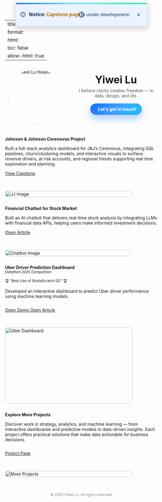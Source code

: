
---
title: ""
format:
  html: 
    toc: false
    allow-html: true
---

<!-- ===== Announcement (overlay on navbar center) ===== -->
<div id="announce" class="announce-on-nav" role="dialog" aria-label="Site announcement" hidden>
  <svg class="icon" viewBox="0 0 24 24" aria-hidden="true">
    <circle cx="12" cy="12" r="9" fill="none" stroke="currentColor" stroke-width="2"/>
    <line x1="12" y1="8"  x2="12" y2="12" stroke="currentColor" stroke-width="2" stroke-linecap="round"/>
    <circle cx="12" cy="16" r="1.5" fill="currentColor"/>
  </svg>
  
  <strong>Notice:</strong> <a href="/projects/Capstone.html" target="_self">Capstone page</a> is under development.

  <button class="ann-close" type="button" aria-label="Dismiss">×</button>
</div>

<!-- Minimized (reopen) icon only -->
<div id="ann-toggle" class="announce-on-nav minimized noframe" role="button"
     aria-label="Open announcement" title="Open announcement" hidden>
  <svg class="icon" viewBox="0 0 24 24" aria-hidden="true">
    <circle cx="12" cy="12" r="9" fill="none" stroke="currentColor" stroke-width="2"/>
    <line x1="12" y1="7" x2="12" y2="13" stroke="currentColor" stroke-width="2" stroke-linecap="round"/>
    <circle cx="12" cy="17" r="1.6" fill="currentColor"/>
  </svg>
</div>

<style>
  .announce-on-nav{
    position: fixed;
    left: 50%;
    top: var(--ann-center-y, 48px);
    transform: translate(-50%, -50%);
    z-index: 9999;

    display: inline-flex; align-items: center; justify-content: center; gap: .6em;
    color: #07315c;
    font: 500 0.95rem/1.3 system-ui, -apple-system, Segoe UI, Roboto, Arial, sans-serif;
    min-height: 44px; padding: .6em 1em;
    border: 1px solid #bfd9ff; border-radius: .5em;
    box-shadow: 0 6px 18px rgba(0,0,0,.18);
    white-space: nowrap; pointer-events: auto;

    background:
      linear-gradient(90deg,#0061ff 0%,#60efff 45%,#00f5a0 100%) top/100% 4px no-repeat,
      #eaf3ff;
  }
  .announce-on-nav a{ color:#c46800; font-weight:600; text-decoration:none; }
  .announce-on-nav a:hover{ text-decoration:underline; }
  .announce-on-nav .ann-close{
    margin-left:.25em; inline-size:28px; block-size:28px;
    border:0; border-radius:50%; background:transparent; color:inherit;
    font-size:1.2rem; line-height:1; cursor:pointer;
  }
  .announce-on-nav .ann-close:hover{ background:rgba(0,0,0,.08); }
  .announce-on-nav .icon{ width:20px; height:20px; flex:0 0 20px; }

  .announce-on-nav.minimized.noframe{
    background: transparent;
    border: 0;
    box-shadow: none;
    padding: 0;
    inline-size: 36px; block-size: 36px;
    border-radius: 50%;
    display: inline-flex;
    align-items: center;
    justify-content: center;
    cursor: pointer;
  }
  .announce-on-nav.minimized.noframe .icon{
    width: 22px; height: 22px;
  }
  @media (prefers-reduced-motion: no-preference){
    .announce-on-nav.minimized.noframe .icon{
      transition: transform .12s ease, opacity .12s ease;
    }
  }
  .announce-on-nav.minimized.noframe:hover .icon{
    transform: scale(1.06); opacity: .95;
  }

  /* 深色模式 */
  @media (prefers-color-scheme: dark){
    .announce-on-nav{
      border-color:#294b73;
      background:
        linear-gradient(90deg,#3aa0ff 0%,#60efff 45%,#00f5a0 100%) top/100% 4px no-repeat,
        #0e2742;
      color:#e6f0ff;
    }
    .announce-on-nav a{ color:#ffb662; }
    .announce-on-nav .ann-close:hover{ background:rgba(255,255,255,.10); }
    .announce-on-nav.minimized.noframe{ background: transparent; }
  }

/* 收起时 pill 吸附在 Yiwei Lu 右侧 */
#name-anchor > #ann-toggle.announce-on-nav.minimized.noframe {
  position: absolute;
  left: calc(100% + 0.5em);
  top: 0.15em;
  transform: none;
}
</style>

<script>
(() => {
  const VERSION = '2025-08-28-overlay-v1-svg-bgstrip';
  const KEY = 'announce:dismissed';
  const bar  = document.getElementById('announce');
  const pill = document.getElementById('ann-toggle');

  if (pill) pill.style.visibility = 'hidden';
  // ✅ 提前挂载到 name-anchor
  function mountPill() {
    const anchor = document.getElementById('name-anchor');
    if (!anchor || !pill) return false;
    if (pill.parentElement !== anchor) anchor.appendChild(pill);

    anchor.style.position = anchor.style.position || 'relative';
    return true;
  }

  if (!mountPill()) {
    const obs = new MutationObserver(() => {
      if (mountPill()) obs.disconnect();
    });
    obs.observe(document.documentElement, { childList: true, subtree: true });
    window.addEventListener('load', mountPill);
  }


  function navEl(){
    return document.getElementById('quarto-header')
        || document.querySelector('header.navbar')
        || document.querySelector('.navbar.navbar-expand')
        || document.querySelector('header.site-header');
  }
  function positionOverNavbar(){
    const nav = navEl();
    const rect = nav ? nav.getBoundingClientRect() : { top: 0, height: 96 };
    const y = rect.top + rect.height / 2;
    document.documentElement.style.setProperty('--ann-center-y', `${y}px`);
  }

  try {
    const dismissed = localStorage.getItem(KEY);
    if (dismissed !== VERSION){
      bar.hidden = false; pill.hidden = true;
      document.documentElement.classList.add('ann-open');
    }
    else {
      bar.hidden = true; pill.hidden = false;
      document.documentElement.classList.remove('ann-open');
    }
  } catch { bar.hidden = false; }

  bar.querySelector('.ann-close').addEventListener('click', () => {
    bar.hidden = true; pill.hidden = false;
    document.documentElement.classList.remove('ann-open');
    try{ localStorage.setItem(KEY, VERSION);}catch{}
    positionOverNavbar();
  });
  pill.addEventListener('click', () => {
    bar.hidden = false; pill.hidden = true;
    document.documentElement.classList.add('ann-open');
    try{ localStorage.removeItem(KEY);}catch{}
    positionOverNavbar();
  });

  const nav = navEl();
  if (nav && 'ResizeObserver' in window) new ResizeObserver(positionOverNavbar).observe(nav);
  window.addEventListener('scroll', positionOverNavbar, { passive:true });
  window.addEventListener('resize', positionOverNavbar);
  window.addEventListener('load', positionOverNavbar);
  positionOverNavbar();

  requestAnimationFrame(() => {
    if (pill) pill.style.visibility = '';  
  });
})();

</script>


```{=html}
<!-- Profile Section -->
<div style="display:flex; flex-wrap:wrap; align-items:center; gap:2em; max-width:900px; margin:2em auto;">
  <!-- Avatar -->
  <div class="avatar-wrapper" style="flex:0 0 200px; text-align:center;">
    <a href="about.html" title="About Me">
      <img src="images/Headshot.jpg" alt="Yiwei Lu Headshot" class="avatar" style="border-radius:50%; width:180px; height:auto;">
    </a>
  </div>

  <!-- Right Side: Name + Motto + Buttons -->
  <div style="flex:1; text-align:center;">
    <div id="name-anchor" style="position:relative; display:inline-block;">
      <span class="name" data-text="Yiwei Lu" style="font-size:2.4em; font-weight:700;">Yiwei Lu</span>
    </div><br>
    <span class="motto" style="display:block; margin:0.5em 0 1.2em; color:#555;">
      I believe clarity creates freedom — in data, design, and life.
    </span>

    <!-- ===== Get in touch (NEW CTA) ===== -->
    <!-- ① 按钮特效：CSS（不动其它样式） -->
    <style>
      .cta-contact{
        display:inline-flex; align-items:center; gap:.6em;
        padding:.7em 1.25em; border-radius:999px;
        background:linear-gradient(135deg,#0d6efd 0%,#3ea1ff 50%,#17c0ff 100%);
        color:#fff; font-weight:800; letter-spacing:.2px; text-decoration:none;
        box-shadow:0 12px 26px rgba(13,110,253,.35), inset 0 -2px 0 rgba(0,0,0,.15);
        position:relative; overflow:hidden;
        transition:transform .16s ease, box-shadow .16s ease, filter .16s ease;
      }
      .cta-contact:hover{
        transform:translateY(-3px);
        box-shadow:0 18px 36px rgba(13,110,253,.45), 0 0 0 4px rgba(13,110,253,.12);
      }
      .cta-contact:active{ transform:translateY(0) scale(.98); }
      .cta-contact:focus-visible{
        outline:none;
        box-shadow:0 0 0 4px rgba(13,110,253,.35), 0 12px 26px rgba(13,110,253,.35);
      }
      .cta-contact i{ font-size:1.05rem; line-height:1; transition:transform .16s ease; }
      .cta-contact:hover i{ transform:translateX(2px); }

      /* 光带掠过 */
      .cta-contact .sheen{
        position:absolute; inset:0 auto 0 -150%;
        width:50%; transform:skewX(-20deg);
        background:linear-gradient(90deg,transparent 0,rgba(255,255,255,.25) 50%,transparent 100%);
        pointer-events:none;
      }
      .cta-contact:hover .sheen{ animation:sheen .9s ease; }
      @keyframes sheen{ to{ left:150%; } }

      /* 点击涟漪 */
      .cta-contact .ripple{
        position:absolute; border-radius:999px; pointer-events:none;
        transform:translate(-50%,-50%); width:0; height:0; opacity:.5;
        background:rgba(255,255,255,.35); animation:ripple .45s ease-out forwards;
      }
      @keyframes ripple{ to{ width:240px; height:240px; opacity:0; } }

      /* 容器仅用于居中，不遮挡版权文字 */
      .cta-wrap{ display:flex; justify-content:center; margin:1.2em 0 1em; width:100%; }
    </style>

    <!-- ② 居中弹窗 + 防止原页跳走：JS -->
    <script>
      function openContactWin(e, a){
        e.preventDefault(); // 拦截默认跳转

        // 小屏直接当前页打开
        if (window.matchMedia && window.matchMedia('(max-width:640px)').matches){
          window.location.href = a.href;
          return false;
        }

        // 居中弹窗（多显示器/缩放友好）
        const w = 780, h = 760;
        const sx = (window.screenX ?? window.screenLeft ?? 0);
        const sy = (window.screenY ?? window.screenTop ?? 0);
        const ow = (window.outerWidth  ?? window.innerWidth);
        const oh = (window.outerHeight ?? window.innerHeight);
        const left = Math.max(0, Math.round(sx + (ow - w)/2));
        const top  = Math.max(0, Math.round(sy + (oh - h)/2));
        const opts = `popup=1,width=${w},height=${h},left=${left},top=${top},resizable=yes,scrollbars=yes`;

        const win = window.open(a.href, 'contactWin', opts);
        if (win){
          try { win.focus(); } catch {}

          // 点击位置涟漪
          const rect = a.getBoundingClientRect();
          const r = document.createElement('span');
          r.className = 'ripple';
          r.style.left = (e.clientX - rect.left) + 'px';
          r.style.top  = (e.clientY - rect.top ) + 'px';
          a.appendChild(r);
          setTimeout(()=>r.remove(), 500);
        } else {
          // 被拦截则降级为同页跳转
          window.location.href = a.href;
        }
        return false;
      }
    </script>

    <!-- ③ 居中按钮（只改按钮这块） -->
    <div class="cta-wrap">
      <a href="/contact.html"
         class="cta-contact"
         aria-label="Open contact form"
         onclick="return openContactWin(event, this);">
        <i class="bi bi-chat-dots"></i>
        <span>Let’s get in touch!</span>
        <span class="sheen" aria-hidden="true"></span>
      </a>
    </div>
    <!-- ===== /Get in touch (NEW CTA) ===== -->

  </div>
</div>
```

::: { .project-card style="display: flex; flex-wrap: wrap; gap: 1.5em; align-items: flex-start;" markdown="1" }

<!-- Left Text -->
<div style="flex: 1;" markdown="1">
**Johnson & Johnson Cerenovus Project**

Built a full-stack analytics dashboard for J&J’s Cerenovus, integrating SQL pipelines, churn/clustering models, and interactive visuals to surface revenue drivers, at risk accounts, and regional trends supporting real time exploration and planning.

<div style="margin-top: 1em;">
  [<i class="bi bi-bar-chart"></i> View Capstone](/projects/Capstone.html){.btn target="_self"}
</div>
</div>

<!-- Right Pic -->
<div style="flex: 0 0 420px;">
  <img src="images/JJ.png"
       alt="JJ Image"
       style="width: 100%; height: auto; max-height: 320px; border-radius: 0.5em;" />
</div>

:::

::: { .project-card style="display: flex; flex-wrap: wrap; gap: 1.5em; align-items: flex-start;" markdown="1" }

<!-- Left Text -->
<div style="flex: 1;" markdown="1">
**Financial Chatbot for Stock Market**

Built an AI chatbot that delivers real-time stock analysis by integrating LLMs with financial data APIs, helping users make informed investment decisions.

<div style="margin-top: 1em;">
  [<i class="bi bi-journal-text"></i> Open Article](https://medium.com/@dylankl_74733/revolutionizing-stock-market-insights-the-financial-chatbot-that-empowers-investors-d1d8197e6c13){.btn target="_blank"}
</div>
</div>

<!-- Right Pic -->
<div style="flex: 0 0 420px;">
  <img src="images/financial-chatbot1.gif"
       alt="Chatbot Image"
       style="width: 100%; height: auto; max-height: 320px; border-radius: 0.5em;" />
</div>

:::

::: {.project-card}
<div style="display: flex; flex-wrap: wrap; gap: 1.5em; align-items: flex-start;" markdown="1">

<!-- Left Contents -->
<div style="flex: 1;" markdown="1">
**Uber Driver Prediction Dashboard**  
<small><em>Datathon 2025 Competition</em></small>  

<small>🏆 “Best Use of StrataScratch DC” 🏆</small>


Developed an interactive dashboard to predict Uber driver performance using machine learning models.  

<div style="margin-top: 1em; display: flex; gap: 0.8em;">
  <a href="https://syntax3rr0r1.netlify.app/" class="btn" target="_blank">
    <i class="bi bi-play-circle"></i> Open Demo
  </a>
  <a href="https://devpost.com/software/uber-driver-conversion-analysis" class="btn" target="_blank">
    <i class="bi bi-journal-text"></i> Open Article
  </a>
</div>
</div>

<!-- Right Pic -->
<div style="flex: 0 0 420px;">
  <img src="images/datathon.jpg"
       alt="Uber Dashboard"
       style="width: 100%; height: 250px; border-radius: 0.5em;" />
</div>

</div>
::: 

::: {.project-card}
<div style="display: flex; flex-wrap: wrap; gap: 1.5em; align-items: flex-start;" markdown="1">

<!-- Left Contents -->
<div style="flex: 1;" markdown="1">
**Explore More Projects**  

Discover work in strategy, analytics, and machine learning — from interactive dashboards and predictive models to data-driven insights. Each project offers practical solutions that make data actionable for business decisions.


<div style="margin-top: 1em; display: flex; gap: 0.8em;">
  <a href="/projects/project.html" class="btn" target="_self">
  <i class="bi bi-folder2-open"></i> Project Page
</a>
</div>
</div>

<!-- Right Pic -->
<div style="flex: 0 0 420px;">
  <img src="images/project.jpg"
       alt="More Projects"
       style="width: 100%; height: auto; max-height: 320px; border-radius: 0.5em;" />
</div>

</div>
:::


<p style="text-align: center; color: #888; font-size: 0.85em; margin-top: 3em;">
  © 2025 Yiwei Lu. All rights reserved.
</p>
